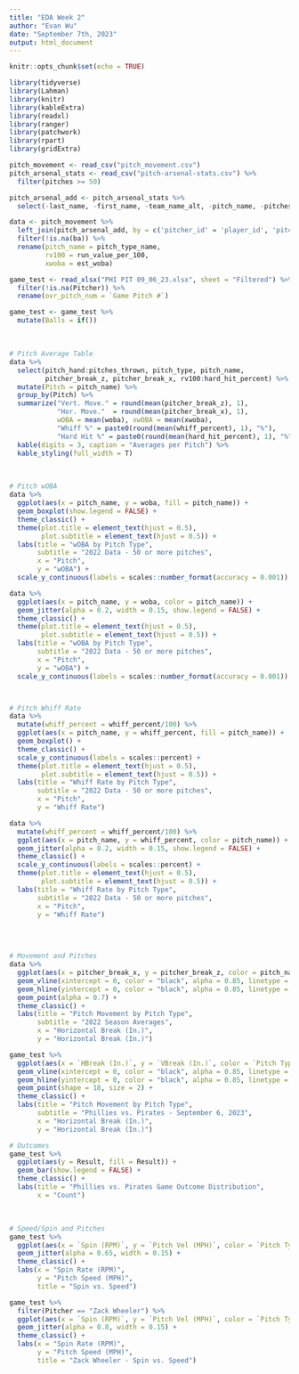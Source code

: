 ```yaml
---
title: "EDA Week 2"
author: "Evan Wu"
date: "September 7th, 2023"
output: html_document
---
```


```r
knitr::opts_chunk$set(echo = TRUE)
```

```r
library(tidyverse)
library(Lahman)
library(knitr)
library(kableExtra)
library(readxl)
library(ranger)
library(patchwork)
library(rpart)
library(gridExtra)
```

```r
pitch_movement <- read_csv("pitch_movement.csv")
pitch_arsenal_stats <- read_csv("pitch-arsenal-stats.csv") %>% 
  filter(pitches >= 50)

pitch_arsenal_add <- pitch_arsenal_stats %>% 
  select(-last_name, -first_name, -team_name_alt, -pitch_name, -pitches)

data <- pitch_movement %>% 
  left_join(pitch_arsenal_add, by = c('pitcher_id' = 'player_id', 'pitch_type')) %>% 
  filter(!is.na(ba)) %>% 
  rename(pitch_name = pitch_type_name,
         rv100 = run_value_per_100,
         xwoba = est_woba)

game_test <- read_xlsx("PHI PIT 09_06_23.xlsx", sheet = "Filtered") %>% 
  filter(!is.na(Pitcher)) %>% 
  rename(ovr_pitch_num = `Game Pitch #`)
```


```r
game_test <- game_test %>% 
  mutate(Balls = if())
```


<br>

```r
# Pitch Average Table
data %>% 
  select(pitch_hand:pitches_thrown, pitch_type, pitch_name, 
         pitcher_break_z, pitcher_break_x, rv100:hard_hit_percent) %>% 
  mutate(Pitch = pitch_name) %>% 
  group_by(Pitch) %>% 
  summarize("Vert. Move." = round(mean(pitcher_break_z), 1),
            "Hor. Move."  = round(mean(pitcher_break_x), 1),
            wOBA = mean(woba), xwOBA = mean(xwoba), 
            "Whiff %" = paste0(round(mean(whiff_percent), 1), "%"),
            "Hard Hit %" = paste0(round(mean(hard_hit_percent), 1), "%")) %>% 
  kable(digits = 3, caption = "Averages per Pitch") %>% 
  kable_styling(full_width = T)
```

<br>

```r
# Pitch wOBA
data %>% 
  ggplot(aes(x = pitch_name, y = woba, fill = pitch_name)) +
  geom_boxplot(show.legend = FALSE) +
  theme_classic() +
  theme(plot.title = element_text(hjust = 0.5),
        plot.subtitle = element_text(hjust = 0.5)) +
  labs(title = "wOBA by Pitch Type",
       subtitle = "2022 Data - 50 or more pitches",
       x = "Pitch",
       y = "wOBA") +
  scale_y_continuous(labels = scales::number_format(accuracy = 0.001))

data %>% 
  ggplot(aes(x = pitch_name, y = woba, color = pitch_name)) +
  geom_jitter(alpha = 0.2, width = 0.15, show.legend = FALSE) +
  theme_classic() +
  theme(plot.title = element_text(hjust = 0.5),
        plot.subtitle = element_text(hjust = 0.5)) +
  labs(title = "wOBA by Pitch Type",
       subtitle = "2022 Data - 50 or more pitches",
       x = "Pitch",
       y = "wOBA") +
  scale_y_continuous(labels = scales::number_format(accuracy = 0.001))



# Pitch Whiff Rate
data %>% 
  mutate(whiff_percent = whiff_percent/100) %>% 
  ggplot(aes(x = pitch_name, y = whiff_percent, fill = pitch_name)) +
  geom_boxplot() +
  theme_classic() +
  scale_y_continuous(labels = scales::percent) +
  theme(plot.title = element_text(hjust = 0.5),
        plot.subtitle = element_text(hjust = 0.5)) +
  labs(title = "Whiff Rate by Pitch Type",
       subtitle = "2022 Data - 50 or more pitches",
       x = "Pitch",
       y = "Whiff Rate")

data %>% 
  mutate(whiff_percent = whiff_percent/100) %>% 
  ggplot(aes(x = pitch_name, y = whiff_percent, color = pitch_name)) +
  geom_jitter(alpha = 0.2, width = 0.15, show.legend = FALSE) +
  theme_classic() +
  scale_y_continuous(labels = scales::percent) +
  theme(plot.title = element_text(hjust = 0.5),
        plot.subtitle = element_text(hjust = 0.5)) +
  labs(title = "Whiff Rate by Pitch Type",
       subtitle = "2022 Data - 50 or more pitches",
       x = "Pitch",
       y = "Whiff Rate")
  
```

<br>

```r

# Movement and Pitches
data %>% 
  ggplot(aes(x = pitcher_break_x, y = pitcher_break_z, color = pitch_name)) +
  geom_vline(xintercept = 0, color = "black", alpha = 0.85, linetype = 2) +
  geom_hline(yintercept = 0, color = "black", alpha = 0.85, linetype = 2) +
  geom_point(alpha = 0.7) +
  theme_classic() +
  labs(title = "Pitch Movement by Pitch Type",
       subtitle = "2022 Season Averages",
       x = "Horizontal Break (In.)",
       y = "Horizontal Break (In.)")

game_test %>% 
  ggplot(aes(x = `HBreak (In.)`, y = `VBreak (In.)`, color = `Pitch Type`)) +
  geom_vline(xintercept = 0, color = "black", alpha = 0.85, linetype = 2) +
  geom_hline(yintercept = 0, color = "black", alpha = 0.85, linetype = 2) +
  geom_point(shape = 18, size = 2) +
  theme_classic() +
  labs(title = "Pitch Movement by Pitch Type",
       subtitle = "Phillies vs. Pirates - September 6, 2023",
       x = "Horizontal Break (In.)",
       y = "Horizontal Break (In.)")

# Outcomes
game_test %>% 
  ggplot(aes(y = Result, fill = Result)) +
  geom_bar(show.legend = FALSE) +
  theme_classic() +
  labs(title = "Phillies vs. Pirates Game Outcome Distribution",
       x = "Count")
```

<br>

```r

# Speed/Spin and Pitches
game_test %>% 
  ggplot(aes(x = `Spin (RPM)`, y = `Pitch Vel (MPH)`, color = `Pitch Type`)) +
  geom_jitter(alpha = 0.65, width = 0.15) +
  theme_classic() +
  labs(x = "Spin Rate (RPM)",
       y = "Pitch Speed (MPH)",
       title = "Spin vs. Speed")

game_test %>% 
  filter(Pitcher == "Zack Wheeler") %>% 
  ggplot(aes(x = `Spin (RPM)`, y = `Pitch Vel (MPH)`, color = `Pitch Type`)) +
  geom_jitter(alpha = 0.8, width = 0.15) +
  theme_classic() +
  labs(x = "Spin Rate (RPM)",
       y = "Pitch Speed (MPH)",
       title = "Zack Wheeler - Spin vs. Speed")
```

